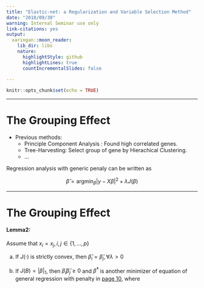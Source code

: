 ```yaml
---
title: "Elastic-net: a Regularization and Variable Selection Method"
date: "2018/09/30"
warning: Internal Seminar use only
link-citations: yes
output:
  xaringan::moon_reader:
    lib_dir: libs
    nature:
      highlightStyle: github
      highlightLines: true
      countIncrementalSlides: false
      
---
```


```r
knitr::opts_chunk$set(echo = TRUE)
```

---

# The Grouping Effect


- Previous methods:
    - Principle Component Analysis : Found high correlated genes.
    - Tree-Harvesting: Select group of gene by Hierachical Clustering.
    - ...
    
Regression analysis with generic penaly can be written as

$$\begin{equation}\label{eq1}\hat\beta=\operatorname*{argmin}_\beta |y-X\beta|^2+\lambda J(\beta)\tag{1}\end{equation}$$

---
# The Grouping Effect



#### Lemma2:
Assume that $x_i=x_j,i,j\in\{1,...,p\}$

 (a) If $J(\cdot)$ is strictly convex, then $\hat\beta_i=\hat\beta_j,\forall \lambda>0$

 (b) If $J(B)=|\beta|_1$, then $\hat\beta_i\hat\beta_j\geqslant0$ and $\hat\beta^*$ is another minimizer of equation of general regression with penalty in [page 10](#3), where